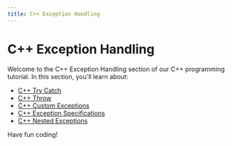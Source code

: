 ```yaml
---
title: C++ Exception Handling
---
```


# C++ Exception Handling

Welcome to the C++ Exception Handling section of our C++ programming tutorial. In this section, you'll learn about:

- [C++ Try Catch](./0-cpp-try-catch.mdx)
- [C++ Throw](./1-cpp-throw.mdx)
- [C++ Custom Exceptions](./2-cpp-custom-exceptions.mdx)
- [C++ Exception Specifications](./3-cpp-exception-specifications.mdx)
- [C++ Nested Exceptions](./4-cpp-nested-exceptions.mdx)

Have fun coding!